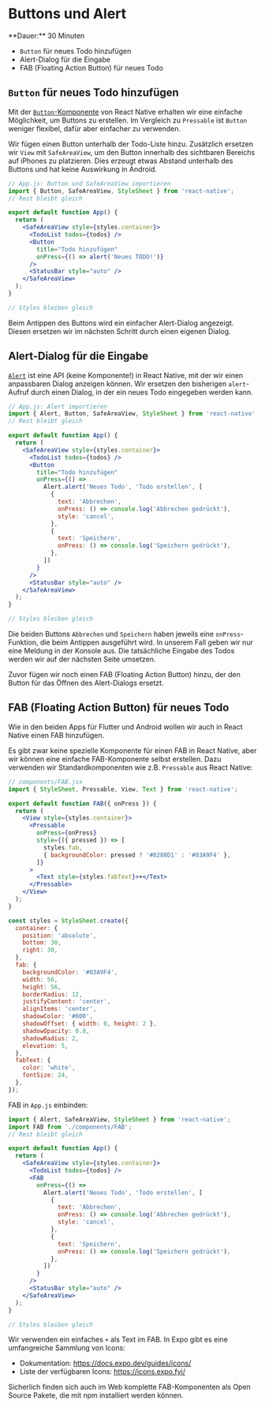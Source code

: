 
# Buttons und Alert

<Callout>
  **Dauer:** 30 Minuten 

  - `Button` für neues Todo hinzufügen
  - Alert-Dialog für die Eingabe
  - FAB (Floating Action Button) für neues Todo

</Callout>

## `Button` für neues Todo hinzufügen

Mit der [`Button`-Komponente](https://reactnative.dev/docs/button) 
von React Native erhalten wir eine einfache Möglichkeit, um Buttons zu
erstellen. Im Vergleich zu `Pressable` ist `Button` weniger flexibel, 
dafür aber einfacher zu verwenden. 

Wir fügen einen Button unterhalb der Todo-Liste hinzu. Zusätzlich
ersetzen wir `View` mit `SafeAreaView`, um den Button innerhalb des 
sichtbaren Bereichs auf iPhones zu platzieren. Dies erzeugt etwas 
Abstand unterhalb des Buttons und hat keine Auswirkung in Android.

```jsx
// App.js: Button und SafeAreaView importieren
import { Button, SafeAreaView, StyleSheet } from 'react-native';
// Rest bleibt gleich

export default function App() {
  return (
    <SafeAreaView style={styles.container}>
      <TodoList todos={todos} />
      <Button
        title="Todo hinzufügen"
        onPress={() => alert('Neues TODO!')}
      />
      <StatusBar style="auto" />
    </SafeAreaView>
  );
}

// Styles bleiben gleich
```

Beim Antippen des Buttons wird ein einfacher Alert-Dialog angezeigt. 
Diesen ersetzen wir im nächsten Schritt durch einen eigenen Dialog.

## Alert-Dialog für die Eingabe

[`Alert`](https://reactnative.dev/docs/alert) ist eine API (keine 
Komponente!) in React Native, mit der wir einen anpassbaren Dialog
anzeigen können. Wir ersetzen den bisherigen `alert`-Aufruf durch 
einen Dialog, in der ein neues Todo eingegeben werden kann.

```jsx
// App.js: Alert importieren
import { Alert, Button, SafeAreaView, StyleSheet } from 'react-native';
// Rest bleibt gleich

export default function App() {
  return (
    <SafeAreaView style={styles.container}>
      <TodoList todos={todos} />
      <Button
        title="Todo hinzufügen"
        onPress={() =>
          Alert.alert('Neues Todo', 'Todo erstellen', [
            {
              text: 'Abbrechen',
              onPress: () => console.log('Abbrechen gedrückt'),
              style: 'cancel',
            },
            {
              text: 'Speichern',
              onPress: () => console.log('Speichern gedrückt'),
            },
          ])
        }
      />
      <StatusBar style="auto" />
    </SafeAreaView>
  );
}

// Styles bleiben gleich
```

Die beiden Buttons `Abbrechen` und `Speichern` haben jeweils eine
`onPress`-Funktion, die beim Antippen ausgeführt wird. In unserem Fall
geben wir nur eine Meldung in der Konsole aus. Die tatsächliche Eingabe 
des Todos werden wir auf der nächsten Seite umsetzen.

Zuvor fügen wir noch einen FAB (Floating Action Button) hinzu, der
den Button für das Öffnen des Alert-Dialogs ersetzt.

## FAB (Floating Action Button) für neues Todo

Wie in den beiden Apps für Flutter und Android wollen wir auch in React
Native einen FAB hinzufügen.

Es gibt zwar keine spezielle Komponente für einen FAB in React Native,
aber wir können eine einfache FAB-Komponente selbst erstellen. Dazu
verwenden wir Standardkomponenten wie z.B. `Pressable` aus React Native:

```jsx
// components/FAB.jsx
import { StyleSheet, Pressable, View, Text } from 'react-native';

export default function FAB({ onPress }) {
  return (
    <View style={styles.container}>
      <Pressable
        onPress={onPress}
        style={({ pressed }) => [
          styles.fab,
          { backgroundColor: pressed ? '#0288D1' : '#03A9F4' },
        ]}
      >
        <Text style={styles.fabText}>+</Text>
      </Pressable>
    </View>
  );
}

const styles = StyleSheet.create({
  container: {
    position: 'absolute',
    bottom: 30,
    right: 30,
  },
  fab: {
    backgroundColor: '#03A9F4',
    width: 56,
    height: 56,
    borderRadius: 12,
    justifyContent: 'center',
    alignItems: 'center',
    shadowColor: '#000',
    shadowOffset: { width: 0, height: 2 },
    shadowOpacity: 0.8,
    shadowRadius: 2,
    elevation: 5,
  },
  fabText: {
    color: 'white',
    fontSize: 24,
  },
});
```

FAB in `App.js` einbinden:

```jsx
import { Alert, SafeAreaView, StyleSheet } from 'react-native';
import FAB from './components/FAB';
// Rest bleibt gleich

export default function App() {
  return (
    <SafeAreaView style={styles.container}>
      <TodoList todos={todos} />
      <FAB
        onPress={() =>
          Alert.alert('Neues Todo', 'Todo erstellen', [
            {
              text: 'Abbrechen',
              onPress: () => console.log('Abbrechen gedrückt'),
              style: 'cancel',
            },
            {
              text: 'Speichern',
              onPress: () => console.log('Speichern gedrückt'),
            },
          ])
        }
      />
      <StatusBar style="auto" />
    </SafeAreaView>
  );
}

// Styles bleiben gleich
```

Wir verwenden ein einfaches `+` als Text im FAB. In Expo gibt es 
eine umfangreiche Sammlung von Icons: 

- Dokumentation: https://docs.expo.dev/guides/icons/
- Liste der verfügbaren Icons: https://icons.expo.fyi/

Sicherlich finden sich auch im Web komplette FAB-Komponenten als 
Open Source Pakete, die mit npm installiert werden können. 